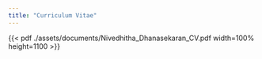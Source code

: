 ```yaml
---
title: "Curriculum Vitae"
---
```


{{< pdf ./assets/documents/Nivedhitha_Dhanasekaran_CV.pdf width=100% height=1100 >}}
